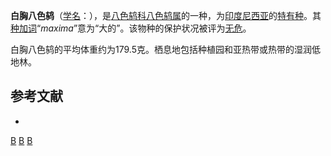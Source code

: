 {{Speciesbox
| image = Питта-великан.jpg
| image caption = 白胸八色鸫
| status = LC | status_system = IUCN3.1
| status_ref = <ref>{{IUCN|id=22698637 |title=''Pitta maxima'' |assessors=[[BirdLife_International|BirdLife International]] |version=2013.2 |year=2012 |accessdate=26 November 2013}}</ref>
| genus = Pitta
| species = maxima
| authority = [[Salomon_Müller|Müller]] & [[Hermann_Schlegel|Schlegel]], 1845
}}

'''白胸八色鸫'''（[[学名|学名]]：{{lang|la|''Pitta maxima''}}），是[[八色鸫科|八色鸫科]][[八色鸫属|八色鸫属]]的一种，为[[印度尼西亚|印度尼西亚]]的[[特有种|特有种]]。其[[种加词|种加词]]“''maxima''”意为“大的”。该物种的保护状况被评为[[无危|无危]]。

白胸八色鸫的平均体重约为179.5克。栖息地包括种植园和亚热带或热带的湿润低地林。

== 参考文献 ==
{{reflist}}
{{commons category|Pitta maxima}}
*{{cite web|url=http://www.birdlife.org/datazone/speciesfactsheet.php?id=4006&m=0|title=Pitta maxima|publisher=[[国际鸟盟|BirdLife.org]]|accessdate=2011-06-27|archive-date=2016-03-05|archive-url=https://web.archive.org/web/20160305002027/http://www.birdlife.org/datazone/speciesfactsheet.php?id=4006&m=0|dead-url=no}}
{{Taxonbar|from=Q997564}}

[[Category:八色鸫属|B]]
[[Category:摩鹿加群岛鸟类|B]]
[[Category:_1845年描述的鸟类|B]]